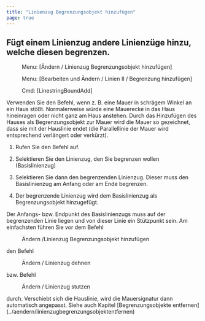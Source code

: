 ```yaml
---
title: "Linienzug Begrenzungsobjekt hinzufügen"
page: true
---
```

## F&#252;gt einem Linienzug andere Linienz&#252;ge hinzu, welche diesen begrenzen.
<GeoMapper> <Menu> Menu: [Ändern / Linienzug Begrenzungsobjekt hinzufügen] </Menu> </GeoMapper>
<GeoDesigner> <Menu> Menu: [Bearbeiten und Ändern / Linien II / Begrenzung hinzufügen] </Menu> 
 <Menu> Cmd: [LinestringBoundAdd] </Menu> </GeoDesigner>

Verwenden Sie den Befehl, wenn z. B. eine Mauer in schr&#228;gem Winkel an ein Haus st&#246;&#223;t. Normalerweise w&#252;rde eine Mauerecke in das Haus hineinragen oder nicht ganz am Haus anstehen. Durch das Hinzuf&#252;gen des Hauses als Begrenzungsobjekt zur Mauer wird die Mauer so gezeichnet, dass sie mit der Hauslinie endet (die Parallellinie der Mauer wird entsprechend verl&#228;ngert oder verk&#252;rzt).


1. Rufen Sie den Befehl auf.

2. Selektieren Sie den Linienzug, den Sie begrenzen wollen (Basislinienzug)

3. Selektieren Sie dann den begrenzenden Linienzug. Dieser muss den Basislinienzug am Anfang oder am Ende begrenzen.

4. Der begrenzende Linienzug wird dem Basislinienzug als Begrenzungsobjekt hinzugef&#252;gt.




<Success>
Der Anfangs- bzw. Endpunkt des Basislinienzugs muss auf der begrenzenden Linie liegen und von dieser Linie ein St&#252;tzpunkt sein. Am einfachsten f&#252;hren Sie vor dem Befehl  <Menu>Ändern /Linienzug Begrenzungsobjekt hinzufügen</Menu>  den Befehl  <Menu>Ändern / Linienzug dehnen</Menu>  bzw.  Befehl  <Menu>Ändern / Linienzug stutzen</Menu>  durch.
</Success>

<Success>
Verschiebt sich die Hauslinie, wird die Mauersignatur dann automatisch angepasst.
</Success>

<Success>
Siehe auch Kapitel [Begrenzungsobjekte entfernen](../aendern/linienzugbegrenzungsobjektentfernen)
</Success>

